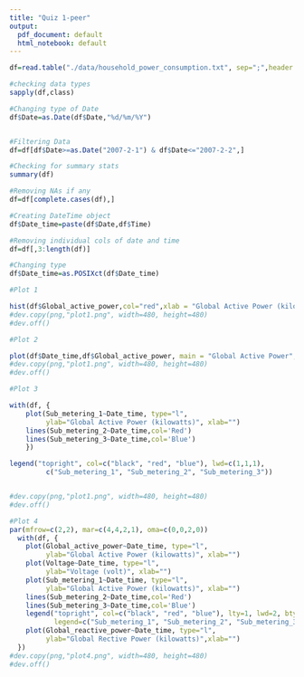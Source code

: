 ---
title: "Quiz 1-peer"
output:
  pdf_document: default
  html_notebook: default
---

```{r}
df=read.table("./data/household_power_consumption.txt", sep=";",header = T,na.strings = "?",colClasses = c('character','character','numeric','numeric','numeric','numeric','numeric','numeric','numeric'))
```


```{r}
#checking data types
sapply(df,class)
```


```{r}
#Changing type of Date
df$Date=as.Date(df$Date,"%d/%m/%Y")


#Filtering Data
df=df[df$Date>=as.Date("2007-2-1") & df$Date<="2007-2-2",]

#Checking for summary stats
summary(df)

#Removing NAs if any
df=df[complete.cases(df),]

#Creating DateTime object
df$Date_time=paste(df$Date,df$Time)

#Removing individual cols of date and time
df=df[,3:length(df)]

#Changing type
df$Date_time=as.POSIXct(df$Date_time)


```


```{r}
#Plot 1

hist(df$Global_active_power,col="red",xlab = "Global Active Power (kilowatts)", main = "Global Active Power")
#dev.copy(png,"plot1.png", width=480, height=480)
#dev.off()


```


```{r}

#Plot 2

plot(df$Date_time,df$Global_active_power, main = "Global Active Power",type="l",ylab = "Global Active Power (kilowatts)",xlab = "")
#dev.copy(png,"plot1.png", width=480, height=480)
#dev.off()


```



```{r}

#Plot 3

with(df, {
    plot(Sub_metering_1~Date_time, type="l",
         ylab="Global Active Power (kilowatts)", xlab="")
    lines(Sub_metering_2~Date_time,col='Red')
    lines(Sub_metering_3~Date_time,col='Blue')
    })

legend("topright", col=c("black", "red", "blue"), lwd=c(1,1,1), 
         c("Sub_metering_1", "Sub_metering_2", "Sub_metering_3"))


#dev.copy(png,"plot1.png", width=480, height=480)
#dev.off()


```

```{r}
#Plot 4
par(mfrow=c(2,2), mar=c(4,4,2,1), oma=c(0,0,2,0))
  with(df, {
    plot(Global_active_power~Date_time, type="l", 
         ylab="Global Active Power (kilowatts)", xlab="")
    plot(Voltage~Date_time, type="l", 
         ylab="Voltage (volt)", xlab="")
    plot(Sub_metering_1~Date_time, type="l", 
         ylab="Global Active Power (kilowatts)", xlab="")
    lines(Sub_metering_2~Date_time,col='Red')
    lines(Sub_metering_3~Date_time,col='Blue')
    legend("topright", col=c("black", "red", "blue"), lty=1, lwd=2, bty="n",
           legend=c("Sub_metering_1", "Sub_metering_2", "Sub_metering_3"))
    plot(Global_reactive_power~Date_time, type="l", 
         ylab="Global Rective Power (kilowatts)",xlab="")
  })
#dev.copy(png,"plot4.png", width=480, height=480)
#dev.off()

```

